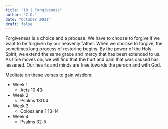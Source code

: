```yaml
---
title: "10 | Forgiveness"
author: "C.O."
date: "October 2021"
draft: false
---
```


Forgiveness is a choice and a process. We have to choose to forgive if we want to be forgiven by our heavenly father. When we choose to forgive, the sometimes long process of restoring begins. By the power of the Holy Spirit, we extend the same grace and mercy that has been extended to us.  As time moves on, we will find that the hurt and pain that was caused has lessened. Our hearts and minds are free towards the person and with God.

Meditate on these verses to gain wisdom:

-   Week 1
    -   Acts 10:43
-   Week 2
    -   Psalms 130:4
-   Week 3
    -   Colossians 1:13-14
-   Week 4
    -   Psalms 32:5